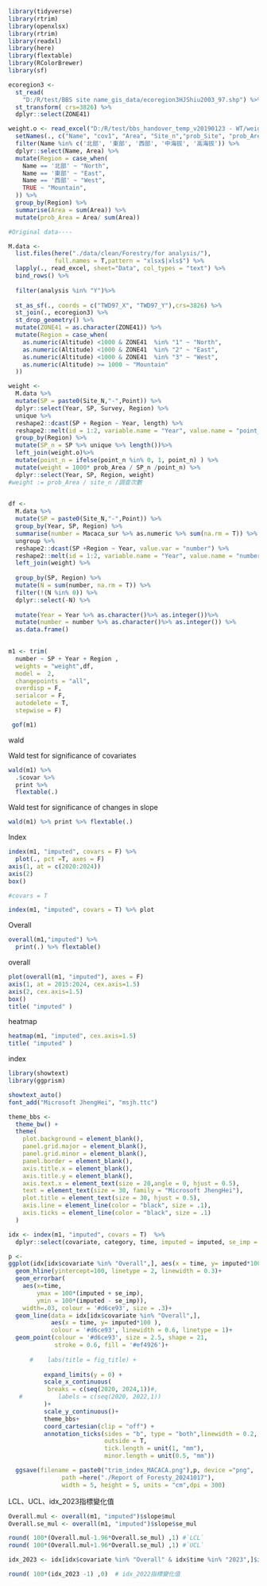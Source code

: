 ```r
library(tidyverse)
library(rtrim)
library(openxlsx)
library(rtrim)
library(readxl)
library(here)
library(flextable)
library(RColorBrewer) 
library(sf)


```


```r
ecoregion3 <- 
  st_read(
    "D:/R/test/BBS site name_gis_data/ecoregion3HJShiu2003_97.shp") %>% 
  st_transform( crs=3826) %>% 
  dplyr::select(ZONE41)

```

```r

weight.o <- read_excel("D:/R/test/bbs_handover_temp_v20190123 - WT/weight.xlsx")  %>% 
  setNames(., c("Name", "cov1", "Area", "Site_n","prob_Site", "prob_Area",  "weight")) %>% 
  filter(Name %in% c('北部', '東部', '西部', '中海拔', '高海拔')) %>% 
  dplyr::select(Name, Area) %>% 
  mutate(Region = case_when(
    Name == '北部' ~ "North",
    Name == '東部' ~ "East",
    Name == '西部' ~ "West",
    TRUE ~ "Mountain",
  )) %>% 
  group_by(Region) %>% 
  summarise(Area = sum(Area)) %>% 
  mutate(prob_Area = Area/ sum(Area))


```



```r
#Original data---- 

M.data <- 
  list.files(here("./data/clean/Forestry/for analysis/"),
             full.names = T,pattern = "xlsx$|xls$") %>% 
  lapply(., read_excel, sheet="Data", col_types = "text") %>% 
  bind_rows() %>% 
  
  filter(analysis %in% "Y")%>% 
  
  st_as_sf(., coords = c("TWD97_X", "TWD97_Y"),crs=3826) %>% 
  st_join(., ecoregion3) %>% 
  st_drop_geometry() %>% 
  mutate(ZONE41 = as.character(ZONE41)) %>% 
  mutate(Region = case_when(
    as.numeric(Altitude) <1000 & ZONE41  %in% "1" ~ "North",
    as.numeric(Altitude) <1000 & ZONE41  %in% "2" ~ "East",
    as.numeric(Altitude) <1000 & ZONE41  %in% "3" ~ "West",
    as.numeric(Altitude) >= 1000 ~ "Mountain"
  ))
```


```r
weight <- 
  M.data %>% 
  mutate(SP = paste0(Site_N,"-",Point)) %>% 
  dplyr::select(Year, SP, Survey, Region) %>% 
  unique %>%
  reshape2::dcast(SP + Region ~ Year, length) %>% 
  reshape2::melt(id = 1:2, variable.name = "Year", value.name = "point_n") %>% 
  group_by(Region) %>% 
  mutate(SP_n = SP %>% unique %>% length())%>% 
  left_join(weight.o)%>% 
  mutate(point_n = ifelse(point_n %in% 0, 1, point_n) ) %>% 
  mutate(weight = 1000* prob_Area / SP_n /point_n) %>% 
  dplyr::select(Year, SP, Region, weight)
#weight := prob_Area / site_n /調查次數  
 

```

```r
df <- 
  M.data %>% 
  mutate(SP = paste0(Site_N,"-",Point)) %>%
  group_by(Year, SP, Region) %>% 
  summarise(number = Macaca_sur %>% as.numeric %>% sum(na.rm = T)) %>% 
  ungroup %>% 
  reshape2::dcast(SP +Region ~ Year, value.var = "number") %>% 
  reshape2::melt(id = 1:2, variable.name = "Year", value.name = "number")%>% 
  left_join(weight) %>% 
  
  group_by(SP, Region) %>% 
  mutate(N = sum(number, na.rm = T)) %>% 
  filter(!(N %in% 0)) %>% 
  dplyr::select(-N) %>% 
  
  mutate(Year = Year %>% as.character()%>% as.integer())%>% 
  mutate(number = number %>% as.character()%>% as.integer()) %>% 
  as.data.frame()
  

```


```r
m1 <- trim(
  number ~ SP + Year + Region ,
  weights = "weight",df,
  model =  2,
  changepoints = "all",
  overdisp = F,
  serialcor = F, 
  autodelete = T, 
  stepwise = F)
```


```r
 gof(m1) 

```

wald


Wald test for significance of covariates
```r
wald(m1) %>% 
  .$covar %>% 
  print %>% 
  flextable(.)
```

Wald test for significance of changes in slope
```r
wald(m1) %>% print %>% flextable(.)
```



Index  
```r
index(m1, "imputed", covars = F) %>%
  plot(., pct =T, axes = F)
axis(1, at = c(2020:2024))
axis(2)
box()

```


```r
#covars = T

index(m1, "imputed", covars = T) %>% plot
```

Overall
```r
overall(m1,"imputed") %>% 
  print(.) %>% flextable()
```

overall  
```r
plot(overall(m1, "imputed"), axes = F)
axis(1, at = 2015:2024, cex.axis=1.5)
axis(2, cex.axis=1.5)
box()
title( "imputed" )
```

heatmap
```r
heatmap(m1, "imputed", cex.axis=1.5) 
title( "imputed" )
```

index

```r
library(showtext)
library(ggprism)

showtext_auto()
font_add("Microsoft JhengHei", "msjh.ttc")

theme_bbs <-  
  theme_bw() +
  theme(
    plot.background = element_blank(),
    panel.grid.major = element_blank(),
    panel.grid.minor = element_blank(),
    panel.border = element_blank(),
    axis.title.x = element_blank(),
    axis.title.y = element_blank(),
    axis.text.x = element_text(size = 20,angle = 0, hjust = 0.5),
    text = element_text(size = 30, family = "Microsoft JhengHei"),
    plot.title = element_text(size = 30, hjust = 0.5),
    axis.line = element_line(color = "black", size = .1),
    axis.ticks = element_line(color = "black", size = .1)
  ) 

```


```r
idx <- index(m1, "imputed", covars = T)  %>% 
  dplyr::select(covariate, category, time, imputed = imputed, se_imp = se_imp)

p <- 
ggplot(idx[idx$covariate %in% "Overall",], aes(x = time, y= imputed*100 ))+
  geom_hline(yintercept=100, linetype = 2, linewidth = 0.3)+
  geom_errorbar(
    aes(x=time,
        ymax = 100*(imputed + se_imp),
        ymin = 100*(imputed - se_imp)),
    width=.03, colour = '#d6ce93', size = .3)+
  geom_line(data = idx[idx$covariate %in% "Overall",],
            aes(x = time, y= imputed*100 ),
            colour = '#d6ce93', linewidth = 0.6, linetype = 1)+
  geom_point(colour = '#d6ce93', size = 2.5, shape = 21,
             stroke = 0.6, fill = '#ef4926')+
          
      #    labs(title = fig_title) +
          
          expand_limits(y = 0) +
          scale_x_continuous(
           breaks = c(seq(2020, 2024,1))#,
   #          labels = c(seq(2020, 2022,1))
          )+
          scale_y_continuous()+
          theme_bbs+
          coord_cartesian(clip = "off") + 
          annotation_ticks(sides = "b", type = "both",linewidth = 0.2,
                           outside = T,
                           tick.length = unit(1, "mm"),
                           minor.length = unit(0.5, "mm"))

  ggsave(filename = paste0("trim_index_MACACA.png"),p, device ="png",
               path =here("./Report of Foresty_20241017"),
               width = 5, height = 5, units = "cm",dpi = 300)

```


LCL、UCL、idx_2023指標變化值
```r

Overall.mul <- overall(m1, "imputed")$slope$mul
Overall.se_mul <- overall(m1, "imputed")$slope$se_mul

round( 100*(Overall.mul-1.96*Overall.se_mul) ,1) #`LCL`
round( 100*(Overall.mul+1.96*Overall.se_mul) ,1) #`UCL`

idx_2023 <- idx[idx$covariate %in% "Overall" & idx$time %in% "2023",]$imputed

round( 100*(idx_2023 -1) ,0)  # idx_2022指標變化值

```

